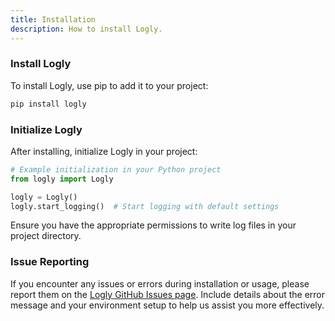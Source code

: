 ```yaml
---
title: Installation
description: How to install Logly.
---
```



<Steps>

### Install Logly

To install Logly, use pip to add it to your project:

```bash
pip install logly
```

### Initialize Logly

After installing, initialize Logly in your project:

```python
# Example initialization in your Python project
from logly import Logly

logly = Logly()
logly.start_logging()  # Start logging with default settings
```

<Callout type="warning" twClass="mt-4">
  Ensure you have the appropriate permissions to write log files in your project directory.
</Callout>

### Issue Reporting

If you encounter any issues or errors during installation or usage, please report them on the [Logly GitHub Issues page](https://github.com/muhammad-fiaz/logly/issues). Include details about the error message and your environment setup to help us assist you more effectively.

</Steps>

